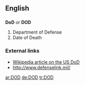 {{see|död|død}}
==English==

==={{initialism}}===
'''DoD''' ''or'' '''DOD'''

# Department of Defense
# Date of Death

===External links===
*[[w:Department of Defense|Wikipedia article on the US DoD]]
* http://www.defenselink.mil/

[[ar:DOD]]
[[de:DOD]]
[[tr:DOD]]